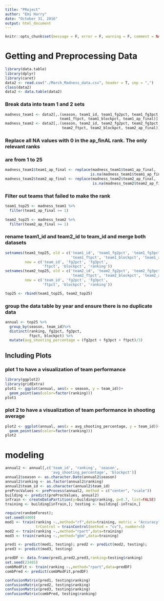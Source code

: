 ```yaml
---
title: "PRoject"
author: "Emi Harry"
date: "October 31, 2016"
output: html_document
---
```


```r
knitr::opts_chunk$set(message = F, error = F, warning = F, comment = NA, cache=TRUE, fig.align = 'center', dpi = 100, tidy = F, cache.path = '.cache/', fig.path = 'fig/', echo = T)
```

# Getting and Preprocessing Data
```r
library(data.table)
library(dplyr)
library(caret)
data2 <- read.csv("./March_Madness_data.csv", header = T, sep = ",")
class(data2)
data2 <- data.table(data2)

```

### Break data into team 1 and 2 sets
```r
madness_team1 <- data2[,.(season, team1_id, team1_fg2pct, team1_fg3pct, 
                         team1_ftpct, team1_blockpct, team1_ap_final)]
madness_team2 <- data2[,.(season, team2_id, team2_fg2pct, team2_fg3pct, 
                          team2_ftpct, team2_blockpct, team2_ap_final)]
```

### Replace all NA values with 0 in the ap_finAL rank. The only relevant ranks
### are from 1 to 25

```r
madness_team1$team1_ap_final <- replace(madness_team1$team1_ap_final, 
                                       is.na(madness_team1$team1_ap_final), 0)
madness_team2$team2_ap_final <- replace(madness_team2$team2_ap_final, 
                                        is.na(madness_team2$team2_ap_final), 0)
```

### Filter out teams that failed to make the rank

```r
team1_top25 <- madness_team1 %>%
  filter(team1_ap_final >= 1)
  
team2_top25 <- madness_team2 %>%
  filter(team2_ap_final >= 1)
```

### rename team1_id and team2_id to team_id and merge both datasets

```r
setnames(team1_top25, old = c('team1_id', 'team1_fg2pct', 'team1_fg3pct', 
                              'team1_ftpct', 'team1_blockpct', 'team1_ap_final'), 
         new = c('team_id', 'fg2pct', 'fg3pct', 
                 'ftpct', 'blockpct', 'ranking'))
setnames(team2_top25, old = c('team2_id', 'team2_fg2pct', 'team2_fg3pct', 
                              'team2_ftpct', 'team2_blockpct', 'team2_ap_final'), 
         new = c('team_id', 'fg2pct', 'fg3pct', 
                 'ftpct', 'blockpct', 'ranking'))

top25 <- rbind(team1_top25, team2_top25) 
```

### group the data table by year and ensure there is no duplicate data

```r
annual <- top25 %>%
  group_by(season, team_id)%>%
  distinct(ranking, fg2pct, fg3pct, 
           ftpct, blockpct) %>%
  mutate(avg_shooting_percentage = (fg2pct + fg3pct + ftpct)/3)
```

##  Including Plots
### plot 1 to have a visualization of team performance

```r
library(ggplot2)
library(gridExtra)
plot1 <- ggplot(annual, aes(x = season, y = team_id))+ 
  geom_point(aes(color=factor(ranking)))
plot1
```

### plot 2 to have a visualization of team performance in shooting average

```r
plot2 <- ggplot(annual, aes(x = avg_shooting_percentage, y = team_id))+ 
  geom_point(aes(color=factor(ranking)))
plot2
```

# modeling

```r
annual2 <- annual[,c('team_id', 'ranking', 'season', 
                     'avg_shooting_percentage', 'blockpct')]
annual2$season <- as.character.Date(annual2$season)
annual2$ranking <- as.factor(annual2$ranking)
annual2$team_id <- as.character(annual2$team_id)
preProcValues <- preProcess(annual2, method = c("center", "scale"))
building <- predict(preProcValues, annual2)
inTrain <- createDataPartition(y=building$ranking, p=0.7, list=FALSE)
training <- building[inTrain,]; testing <- building[-inTrain,]
```

```r
require(randomForest);
set.seed(4400)
mod1 <- train(ranking ~.,method="rf",data=training, metric = "Accuracy",
              trControl = trainControl(method = "cv"), number=5)
mod2 <- train(ranking ~.,method="rpart",data=training)
mod3 <- train(ranking ~.,method="gbm",data=training)
```

```r
pred1 <- predict(mod1, testing); pred2 <- predict(mod2, testing); 
pred3 <- predict(mod3, testing)

predDF <- data.frame(pred1,pred2,pred3,ranking=testing$ranking)
set.seed(23465)
combModFit <- train(ranking ~.,method="rpart",data=predDF)
combPred <- predict(combModFit,predDF)

confusionMatrix(pred1, testing$ranking)
confusionMatrix(pred2, testing$ranking)
confusionMatrix(pred3, testing$ranking)
confusionMatrix(combPred, testing$ranking)
```

